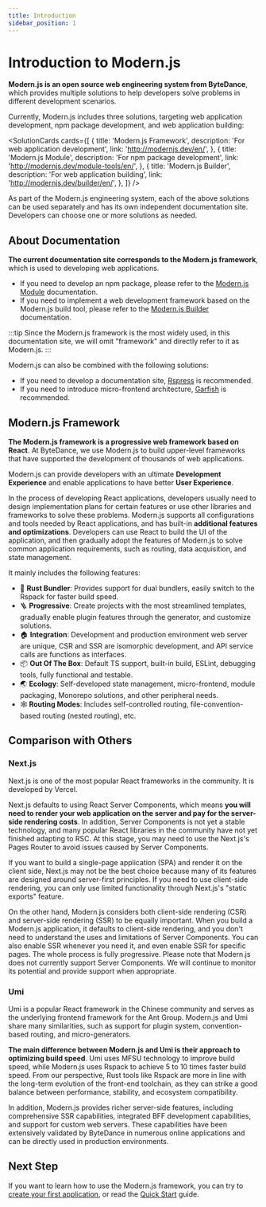 ```yaml
---
title: Introduction
sidebar_position: 1
---
```


# Introduction to Modern.js

**Modern.js is an open source web engineering system from ByteDance**, which provides multiple solutions to help developers solve problems in different development scenarios.

Currently, Modern.js includes three solutions, targeting web application development, npm package development, and web application building:


<SolutionCards
  cards={[
    {
      title: 'Modern.js Framework',
      description: 'For web application development',
      link: 'http://modernjs.dev/en/',
    },
    {
      title: 'Modern.js Module',
      description: 'For npm package development',
      link: 'http://modernjs.dev/module-tools/en/',
    },
    {
      title: 'Modern.js Builder',
      description: 'For web application building',
      link: 'http://modernjs.dev/builder/en/',
    },
  ]}
/>

As part of the Modern.js engineering system, each of the above solutions can be used separately and has its own independent documentation site. Developers can choose one or more solutions as needed.

## About Documentation

**The current documentation site corresponds to the Modern.js framework**, which is used to developing web applications.

- If you need to develop an npm package, please refer to the [Modern.js Module](https://modernjs.dev/module-tools) documentation.
- If you need to implement a web development framework based on the Modern.js build tool, please refer to the [Modern.js Builder](https://modernjs.dev/builder) documentation.

:::tip
Since the Modern.js framework is the most widely used, in this documentation site, we will omit "framework" and directly refer to it as Modern.js.
:::

Modern.js can also be combined with the following solutions:

- If you need to develop a documentation site, [Rspress](https://rspress.dev/) is recommended.
- If you need to introduce micro-frontend architecture, [Garfish](https://garfishjs.org/) is recommended.

## Modern.js Framework

**The Modern.js framework is a progressive web framework based on React**. At ByteDance, we use Modern.js to build upper-level frameworks that have supported the development of thousands of web applications.

Modern.js can provide developers with an ultimate **Development Experience** and enable applications to have better **User Experience**.

In the process of developing React applications, developers usually need to design implementation plans for certain features or use other libraries and frameworks to solve these problems. Modern.js supports all configurations and tools needed by React applications, and has built-in **additional features and optimizations**. Developers can use React to build the UI of the application, and then gradually adopt the features of Modern.js to solve common application requirements, such as routing, data acquisition, and state management.

It mainly includes the following features:

- 🚀 **Rust Bundler**: Provides support for dual bundlers, easily switch to the Rspack for faster build speed.
- 🪜 **Progressive**: Create projects with the most streamlined templates, gradually enable plugin features through the generator, and customize solutions.
- 🏠 **Integration**: Development and production environment web server are unique, CSR and SSR are isomorphic development, and API service calls are functions as interfaces.
- 📦 **Out Of The Box**: Default TS support, built-in build, ESLint, debugging tools, fully functional and testable.
- 🌏 **Ecology**: Self-developed state management, micro-frontend, module packaging, Monorepo solutions, and other peripheral needs.
- 🕸 **Routing Modes**: Includes self-controlled routing, file-convention-based routing (nested routing), etc.

## Comparison with Others

### Next.js

Next.js is one of the most popular React frameworks in the community. It is developed by Vercel.

Next.js defaults to using React Server Components, which means **you will need to render your web application on the server and pay for the server-side rendering costs**. In addition, Server Components is not yet a stable technology, and many popular React libraries in the community have not yet finished adapting to RSC. At this stage, you may need to use the Next.js's Pages Router to avoid issues caused by Server Components.

If you want to build a single-page application (SPA) and render it on the client side, Next.js may not be the best choice because many of its features are designed around server-first principles. If you need to use client-side rendering, you can only use limited functionality through Next.js's "static exports" feature.

On the other hand, Modern.js considers both client-side rendering (CSR) and server-side rendering (SSR) to be equally important. When you build a Modern.js application, it defaults to client-side rendering, and you don't need to understand the uses and limitations of Server Components. You can also enable SSR whenever you need it, and even enable SSR for specific pages. The whole process is fully progressive. Please note that Modern.js does not currently support Server Components. We will continue to monitor its potential and provide support when appropriate.

### Umi

Umi is a popular React framework in the Chinese community and serves as the underlying frontend framework for the Ant Group. Modern.js and Umi share many similarities, such as support for plugin system, convention-based routing, and micro-generators.

**The main difference between Modern.js and Umi is their approach to optimizing build speed**. Umi uses MFSU technology to improve build speed, while Modern.js uses Rspack to achieve 5 to 10 times faster build speed. From our perspective, Rust tools like Rspack are more in line with the long-term evolution of the front-end toolchain, as they can strike a good balance between performance, stability, and ecosystem compatibility.

In addition, Modern.js provides richer server-side features, including comprehensive SSR capabilities, integrated BFF development capabilities, and support for custom web servers. These capabilities have been extensively validated by ByteDance in numerous online applications and can be directly used in production environments.

## Next Step

If you want to learn how to use the Modern.js framework, you can try to [create your first application](/tutorials/first-app/c01-start), or read the [Quick Start](/guides/get-started/quick-start) guide.
